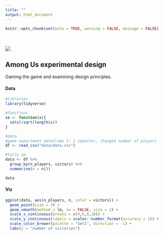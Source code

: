 ```yaml
---
title: ""
output: html_document
---
```


```r
knitr::opts_chunk$set(echo = TRUE, warning = FALSE, message = FALSE)
```
<br>   
![](./AmongUs.jpg)  

## Among Us experimental design
Gaming the game and examining design principles.

#### Data
```r
#libraries
library(tidyverse)

#functions
se <- function(x){
  sd(x)/sqrt(length(x))
}

#data
#game experiment dataframe 1: 1 imposter, changed number of players
df <- read_csv("data/data.csv")

#tally up
data <- df %>% 
  group_by(n_players, victors) %>% 
  summarise(n = n())

data

```


#### Viz
```r
ggplot(data, aes(n_players, n, color = victors)) +
  geom_point(size = 3) +
  geom_smooth(method = lm, se = FALSE, size = 2) +
  scale_x_continuous(breaks = c(4,6,8,10)) + 
  scale_y_continuous(labels = scales::number_format(accuracy = 1)) +
  scale_color_brewer(palette = "Set1", direction = -1) +
  labs(y = "number of victories")

```

